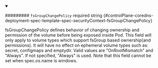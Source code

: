 
<details className="config-field" data-expandable="false" open>
<summary>

######### `fsGroupChangePolicy` <span className="config-field-required" data-required="false">required</span> <span className="config-field-type">string</span> <span className="config-field-default"></span> <span className="config-field-enum"></span> {#controlPlane-coredns-deployment-spec-template-spec-securityContext-fsGroupChangePolicy}

fsGroupChangePolicy defines behavior of changing ownership and permission of the volume
before being exposed inside Pod. This field will only apply to
volume types which support fsGroup based ownership(and permissions).
It will have no effect on ephemeral volume types such as: secret, configmaps
and emptydir.
Valid values are "OnRootMismatch" and "Always". If not specified, "Always" is used.
Note that this field cannot be set when spec.os.name is windows.

</summary>



</details>
